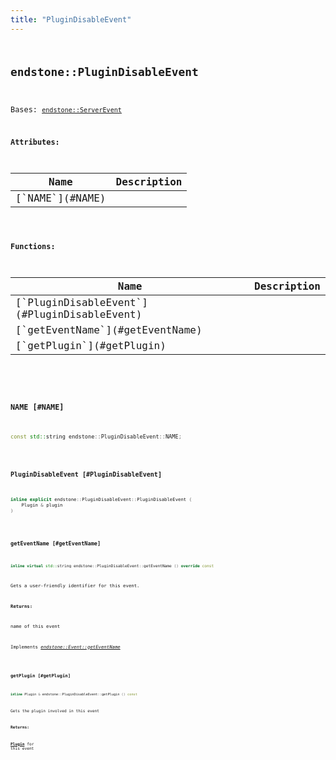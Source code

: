 ```yaml
---
title: "PluginDisableEvent"
---
```


## <code className="doc-symbol doc-symbol-class"/> endstone::PluginDisableEvent

Bases: [`endstone::ServerEvent`](classendstone_1_1_server_event.md)









**Attributes:**

<table>
<thead>
   <tr>
      <th>Name</th>
      <th>Description</th>
   </tr>
</thead>
<tbody>
<tr key="classendstone_1_1_plugin_disable_event_1a995d4dc150131f31d6a0e3f70c684301">
    <td>[`NAME`](#NAME)</td>
    <td></td>
</tr>
</tbody>
</table>






**Functions:**

<table>
<thead>
   <tr>
      <th>Name</th>
      <th>Description</th>
   </tr>
</thead>
<tbody>
<tr key="classendstone_1_1_plugin_disable_event_1acef2a95f3b8010556e99a6bef3ee215e">
    <td>[`PluginDisableEvent`](#PluginDisableEvent)</td>
    <td></td>
</tr>
<tr key="classendstone_1_1_plugin_disable_event_1a9083d88e6a5e47ed6307cc5f8ee12d4c">
    <td>[`getEventName`](#getEventName)</td>
    <td></td>
</tr>
<tr key="classendstone_1_1_plugin_disable_event_1aeb2503ac0c2c35f22461753a4bbb78b7">
    <td>[`getPlugin`](#getPlugin)</td>
    <td></td>
</tr>
</tbody>
</table>

### <code className="doc-symbol doc-symbol-variable"/> NAME [#NAME]

```cpp
const std::string endstone::PluginDisableEvent::NAME;
```


### <code className="doc-symbol doc-symbol-function"/> PluginDisableEvent [#PluginDisableEvent]

```cpp
inline explicit endstone::PluginDisableEvent::PluginDisableEvent (
    Plugin & plugin
) 
```


### <code className="doc-symbol doc-symbol-function"/> getEventName [#getEventName]

```cpp
inline virtual std::string endstone::PluginDisableEvent::getEventName () override const
```


Gets a user-friendly identifier for this event.




**Returns:**

name of this event 





        
Implements [*endstone::Event::getEventName*](classendstone_1_1_event.md#function-geteventname)

### <code className="doc-symbol doc-symbol-function"/> getPlugin [#getPlugin]

```cpp
inline Plugin & endstone::PluginDisableEvent::getPlugin () const
```


Gets the plugin involved in this event




**Returns:**

[**Plugin**](classendstone_1_1_plugin.md) for this event 





        